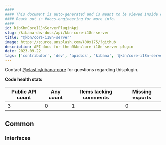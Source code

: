 ```yaml
---
####
#### This document is auto-generated and is meant to be viewed inside our experimental, new docs system.
#### Reach out in #docs-engineering for more info.
####
id: kibKbnCoreI18nServerPluginApi
slug: /kibana-dev-docs/api/kbn-core-i18n-server
title: "@kbn/core-i18n-server"
image: https://source.unsplash.com/400x175/?github
description: API docs for the @kbn/core-i18n-server plugin
date: 2023-09-22
tags: ['contributor', 'dev', 'apidocs', 'kibana', '@kbn/core-i18n-server']
---
```




Contact [@elastic/kibana-core](https://github.com/orgs/elastic/teams/kibana-core) for questions regarding this plugin.

**Code health stats**

| Public API count  | Any count | Items lacking comments | Missing exports |
|-------------------|-----------|------------------------|-----------------|
| 3 | 0 | 1 | 0 |

## Common

### Interfaces
<DocDefinitionList data={kbnCoreI18nServerObj.common.interfaces}/>

